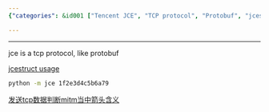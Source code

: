 ```yaml
---
{"categories": &id001 ["Tencent JCE", "TCP protocol", "Protobuf", "jcestruct", "data transmission", "TcpCommunication module", "Python programming"], "category": "Network communication", "date": "2022-11-03 05:36:01", "description": "Tencent JCE is a TCP protocol that shares similarities with Protobuf. It utilizes jcestruct for implementation and can be employed by executing 'python -m jce' along with the data. Through TCP communication, the transmitted data can be acquired and deciphered using Python's TcpCommunication module.", "tags": *id001, "title": "tencent jce"}

---
```


------

jce is a tcp protocol, like protobuf

[jcestruct usage](https://curatedpython.com/p/tencent-jce-yanyongyu-jcestruct/index.html)
```bash
python -m jce 1f2e3d4c5b6a79

```

[发送tcp数据判断mitm当中箭头含义](https://wiki.python.org/moin/TcpCommunication#:~:text=Here%27s%20simple%20code%20to%20send%20and%20receive%20data,BUFFER_SIZE%20%3D%201024%209%20MESSAGE%20%3D%20"Hello%2C%20World%21")

